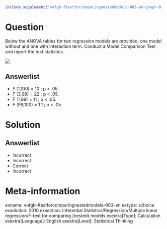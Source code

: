 ```r
include_supplement("vufgb-ftestforcomparingnestedmodels-003-en-graph-01.png", recursive = TRUE)
```
Question
========
  
Below the ANOVA tables for two regression models are provided, one model without and one with interaction term. Conduct a Model Comparison Test and report the test statistics.

![](vufgb-ftestforcomparingnestedmodels-003-en-graph-01.png) 
  
Answerlist
----------
* *F* (1,100) = 10 ; p < .05.
* *F* (3,99) = 22 ; p < .05.
* *F* (1,99) = 11 ; p < .05.
* *F* (99,100) = 1.1 ; p < .05.

Solution
========

Answerlist
----------
* Incorrect
* Incorrect
* Correct
* Incorrect

Meta-information
================
exname: vufgb-ftestforcomparingnestedmodels-003-en
extype: schoice
exsolution: 0010
exsection: Inferential Statistics/Regression/Multiple linear regression/F-test for comparing (nested) models
exextra[Type]: Calculation
exextra[Language]: English
exextra[Level]: Statistical Thinking